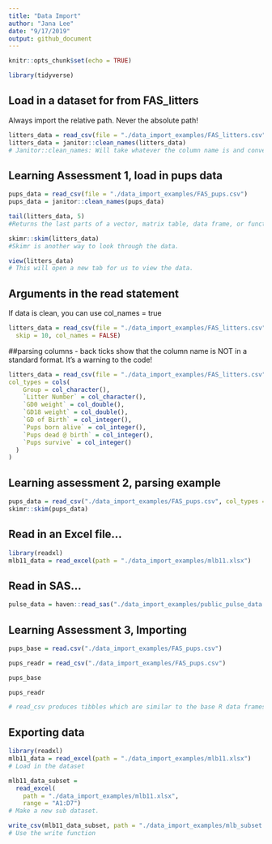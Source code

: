 ```yaml
---
title: "Data Import"
author: "Jana Lee"
date: "9/17/2019"
output: github_document
---
```


```r
knitr::opts_chunk$set(echo = TRUE)

library(tidyverse)
```

## Load in a dataset for from FAS_litters
Always import the relative path. Never the absolute path!
```r
litters_data = read_csv(file = "./data_import_examples/FAS_litters.csv")
litters_data = janitor::clean_names(litters_data)
# Janitor::clean_names: Will take whatever the column name is and convert this to lower snake case.
```

## Learning Assessment 1, load in pups data
```r
pups_data = read_csv(file = "./data_import_examples/FAS_pups.csv")
pups_data = janitor::clean_names(pups_data)
```

```r
tail(litters_data, 5)
#Returns the last parts of a vector, matrix table, data frame, or function. Use head, str, tail.

skimr::skim(litters_data)
#Skimr is another way to look through the data.

view(litters_data)
# This will open a new tab for us to view the data.
```

## Arguments in the read statement
If data is clean, you can use col_names = true
```r
litters_data = read_csv(file = "./data_import_examples/FAS_litters.csv",
  skip = 10, col_names = FALSE)
```


##parsing columns - back ticks show that the column name is NOT in a standard format. It's a warning to the code!
```r
litters_data = read_csv(file = "./data_import_examples/FAS_litters.csv",
col_types = cols(
    Group = col_character(),
    `Litter Number` = col_character(),
    `GD0 weight` = col_double(),
    `GD18 weight` = col_double(),
    `GD of Birth` = col_integer(),
    `Pups born alive` = col_integer(),
    `Pups dead @ birth` = col_integer(),
    `Pups survive` = col_integer()
  )
)
```

## Learning assessment 2, parsing example
```r
pups_data = read_csv("./data_import_examples/FAS_pups.csv", col_types = "ciiiii")
skimr::skim(pups_data)
```


## Read in an Excel file...
```r
library(readxl)
mlb11_data = read_excel(path = "./data_import_examples/mlb11.xlsx")
```


## Read in SAS...
```r
pulse_data = haven::read_sas("./data_import_examples/public_pulse_data.sas7bdat")
```

## Learning Assessment 3, Importing
```r
pups_base = read.csv("./data_import_examples/FAS_pups.csv")

pups_readr = read_csv("./data_import_examples/FAS_pups.csv")

pups_base

pups_readr

# read_csv produces tibbles which are similar to the base R data frames produced by read. csv

```


## Exporting data
```r
library(readxl)
mlb11_data = read_excel(path = "./data_import_examples/mlb11.xlsx")
# Load in the dataset

mlb11_data_subset = 
  read_excel(
    path = "./data_import_examples/mlb11.xlsx",
    range = "A1:D7")
# Make a new sub dataset.

write_csv(mlb11_data_subset, path = "./data_import_examples/mlb_subset.csv")
# Use the write function

```


